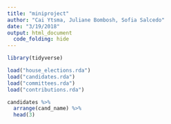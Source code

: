 ```yaml
---
title: "miniproject"
author: "Cai Ytsma, Juliane Bombosh, Sofia Salcedo"
date: "3/19/2018"
output: html_document
  code_folding: hide
---
```


```r
library(tidyverse)
```
```r
load("house_elections.rda")
load("candidates.rda")
load("committees.rda")
load("contributions.rda")
```

```r
candidates %>%
  arrange(cand_name) %>%
  head(3)
```